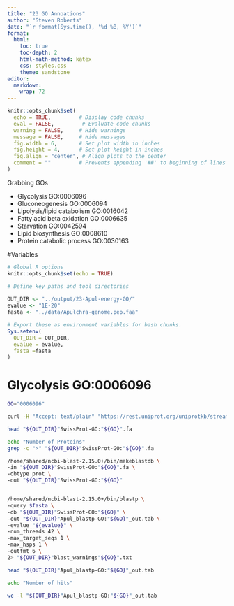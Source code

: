 ```yaml
---
title: "23 GO Annoations"
author: "Steven Roberts"
date: "`r format(Sys.time(), '%d %B, %Y')`"  
format:
  html:
    toc: true
    toc-depth: 2
    html-math-method: katex
    css: styles.css
    theme: sandstone
editor: 
  markdown: 
    wrap: 72
---
```





```r
knitr::opts_chunk$set(
  echo = TRUE,         # Display code chunks
  eval = FALSE,         # Evaluate code chunks
  warning = FALSE,     # Hide warnings
  message = FALSE,     # Hide messages
  fig.width = 6,       # Set plot width in inches
  fig.height = 4,      # Set plot height in inches
  fig.align = "center", # Align plots to the center
  comment = ""         # Prevents appending '##' to beginning of lines in code output
)
```


Grabbing GOs 

- Glycolysis GO:0006096
- Gluconeogenesis GO:0006094
- Lipolysis/lipid catabolism GO:0016042
- Fatty acid beta oxidation GO:0006635
- Starvation GO:0042594
- Lipid biosynthesis GO:0008610
- Protein catabolic process GO:0030163


#Variables

```r
# Global R options
knitr::opts_chunk$set(echo = TRUE)

# Define key paths and tool directories
 
OUT_DIR <- "../output/23-Apul-energy-GO/"
evalue <- "1E-20"
fasta <- "../data/Apulchra-genome.pep.faa"

# Export these as environment variables for bash chunks.
Sys.setenv(
  OUT_DIR = OUT_DIR,
  evalue = evalue,
  fasta =fasta
)
```


# Glycolysis GO:0006096

```bash
GO="0006096"

curl -H "Accept: text/plain" "https://rest.uniprot.org/uniprotkb/stream?format=fasta&query=%28%28go%3A"${GO}"%29%29+AND+%28reviewed%3Atrue%29" -o "${OUT_DIR}"SwissProt-GO:"${GO}".fa

head "${OUT_DIR}"SwissProt-GO:"${GO}".fa

echo "Number of Proteins"
grep -c ">" "${OUT_DIR}"SwissProt-GO:"${GO}".fa

/home/shared/ncbi-blast-2.15.0+/bin/makeblastdb \
-in "${OUT_DIR}"SwissProt-GO:"${GO}".fa \
-dbtype prot \
-out "${OUT_DIR}"SwissProt-GO:"${GO}"


/home/shared/ncbi-blast-2.15.0+/bin/blastp \
-query $fasta \
-db "${OUT_DIR}"SwissProt-GO:"${GO}" \
-out "${OUT_DIR}"Apul_blastp-GO:"${GO}"_out.tab \
-evalue "${evalue}" \
-num_threads 42 \
-max_target_seqs 1 \
-max_hsps 1 \
-outfmt 6 \
2> "${OUT_DIR}"blast_warnings"${GO}".txt

head "${OUT_DIR}"Apul_blastp-GO:"${GO}"_out.tab

echo "Number of hits"

wc -l "${OUT_DIR}"Apul_blastp-GO:"${GO}"_out.tab
```